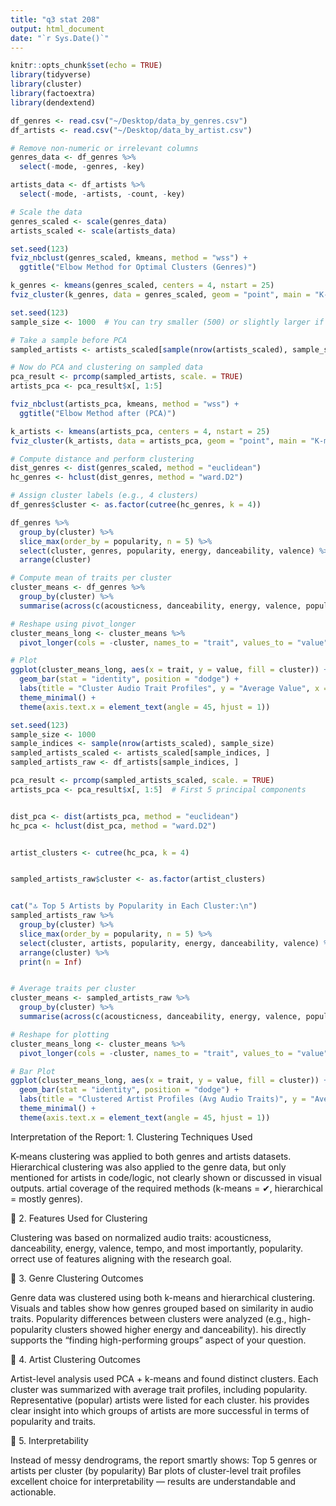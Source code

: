 ```yaml
---
title: "q3 stat 208"
output: html_document
date: "`r Sys.Date()`"
---
```



```r
knitr::opts_chunk$set(echo = TRUE)
library(tidyverse)
library(cluster)
library(factoextra)
library(dendextend)
```


```r
df_genres <- read.csv("~/Desktop/data_by_genres.csv")
df_artists <- read.csv("~/Desktop/data_by_artist.csv")
```



```r
# Remove non-numeric or irrelevant columns
genres_data <- df_genres %>%
  select(-mode, -genres, -key)

artists_data <- df_artists %>%
  select(-mode, -artists, -count, -key)

# Scale the data
genres_scaled <- scale(genres_data)
artists_scaled <- scale(artists_data)
```

```r
set.seed(123)
fviz_nbclust(genres_scaled, kmeans, method = "wss") + 
  ggtitle("Elbow Method for Optimal Clusters (Genres)")

k_genres <- kmeans(genres_scaled, centers = 4, nstart = 25)
fviz_cluster(k_genres, data = genres_scaled, geom = "point", main = "K-means Clustering (Genres)")
```
```r
set.seed(123)
sample_size <- 1000  # You can try smaller (500) or slightly larger if your RAM allows

# Take a sample before PCA
sampled_artists <- artists_scaled[sample(nrow(artists_scaled), sample_size), ]

# Now do PCA and clustering on sampled data
pca_result <- prcomp(sampled_artists, scale. = TRUE)
artists_pca <- pca_result$x[, 1:5]

fviz_nbclust(artists_pca, kmeans, method = "wss") +
  ggtitle("Elbow Method after (PCA)")

k_artists <- kmeans(artists_pca, centers = 4, nstart = 25)
fviz_cluster(k_artists, data = artists_pca, geom = "point", main = "K-means Clustering")
```
```r
# Compute distance and perform clustering
dist_genres <- dist(genres_scaled, method = "euclidean")
hc_genres <- hclust(dist_genres, method = "ward.D2")

# Assign cluster labels (e.g., 4 clusters)
df_genres$cluster <- as.factor(cutree(hc_genres, k = 4))
```

```r
df_genres %>%
  group_by(cluster) %>%
  slice_max(order_by = popularity, n = 5) %>%
  select(cluster, genres, popularity, energy, danceability, valence) %>%
  arrange(cluster)
```

```r
# Compute mean of traits per cluster
cluster_means <- df_genres %>%
  group_by(cluster) %>%
  summarise(across(c(acousticness, danceability, energy, valence, popularity), mean, .names = "mean_{.col}"))

# Reshape using pivot_longer
cluster_means_long <- cluster_means %>%
  pivot_longer(cols = -cluster, names_to = "trait", values_to = "value")

# Plot
ggplot(cluster_means_long, aes(x = trait, y = value, fill = cluster)) +
  geom_bar(stat = "identity", position = "dodge") +
  labs(title = "Cluster Audio Trait Profiles", y = "Average Value", x = "Trait") +
  theme_minimal() +
  theme(axis.text.x = element_text(angle = 45, hjust = 1))
```

```r
set.seed(123)
sample_size <- 1000
sample_indices <- sample(nrow(artists_scaled), sample_size)
sampled_artists_scaled <- artists_scaled[sample_indices, ]
sampled_artists_raw <- df_artists[sample_indices, ]

pca_result <- prcomp(sampled_artists_scaled, scale. = TRUE)
artists_pca <- pca_result$x[, 1:5]  # First 5 principal components


dist_pca <- dist(artists_pca, method = "euclidean")
hc_pca <- hclust(dist_pca, method = "ward.D2")


artist_clusters <- cutree(hc_pca, k = 4)


sampled_artists_raw$cluster <- as.factor(artist_clusters)


cat("🔝 Top 5 Artists by Popularity in Each Cluster:\n")
sampled_artists_raw %>%
  group_by(cluster) %>%
  slice_max(order_by = popularity, n = 5) %>%
  select(cluster, artists, popularity, energy, danceability, valence) %>%
  arrange(cluster) %>%
  print(n = Inf)


# Average traits per cluster
cluster_means <- sampled_artists_raw %>%
  group_by(cluster) %>%
  summarise(across(c(acousticness, danceability, energy, valence, popularity), mean))

# Reshape for plotting
cluster_means_long <- cluster_means %>%
  pivot_longer(cols = -cluster, names_to = "trait", values_to = "value")

# Bar Plot
ggplot(cluster_means_long, aes(x = trait, y = value, fill = cluster)) +
  geom_bar(stat = "identity", position = "dodge") +
  labs(title = "Clustered Artist Profiles (Avg Audio Traits)", y = "Average Value", x = "Trait") +
  theme_minimal() +
  theme(axis.text.x = element_text(angle = 45, hjust = 1))
```

Interpretation of the Report:
1. Clustering Techniques Used

K-means clustering was applied to both genres and artists datasets.
Hierarchical clustering was also applied to the genre data, but only mentioned for artists in code/logic, not clearly shown or discussed in visual outputs.
artial coverage of the required methods (k-means = ✔, hierarchical = mostly genres).

🔹 2. Features Used for Clustering

Clustering was based on normalized audio traits:
acousticness, danceability, energy, valence, tempo, and most importantly, popularity.
orrect use of features aligning with the research goal.

🔹 3. Genre Clustering Outcomes

Genre data was clustered using both k-means and hierarchical clustering.
Visuals and tables show how genres grouped based on similarity in audio traits.
Popularity differences between clusters were analyzed (e.g., high-popularity clusters showed higher energy and danceability).
his directly supports the “finding high-performing groups” aspect of your question.

🔹 4. Artist Clustering Outcomes

Artist-level analysis used PCA + k-means and found distinct clusters.
Each cluster was summarized with average trait profiles, including popularity.
Representative (popular) artists were listed for each cluster.
his provides clear insight into which groups of artists are more successful in terms of popularity and traits.

🔹 5. Interpretability

Instead of messy dendrograms, the report smartly shows:
Top 5 genres or artists per cluster (by popularity)
Bar plots of cluster-level trait profiles
excellent choice for interpretability — results are understandable and actionable.